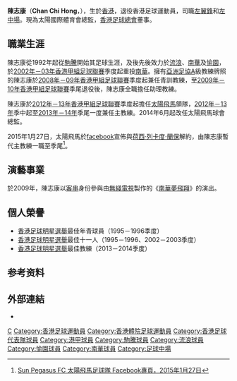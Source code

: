 {{noteta|G1=足球}}<br>{{Football player infobox
| playername = 陳志康
| image = [[File:Chan_Chi_Hong.JPG|280 px]]
| fullname = 陳志康
| englishfullname = Chan, Chi Hong 
| height   = {{height|m=1.67}}
| nickname = 牛康、Cowboy、最佳左翼、阿cow
| dateofbirth = {{birth date and age|1976|10|20}}
| countryofbirth = {{flagicon|British Hong Kong}} [[英屬香港|英屬香港]]
| currentclub = 已退役
| position = 左中場、前鋒
| clubnumber = 
| youthyears = 
| youthclubs = 
| years = 1992–1993 <br/> 1993–1994 <br/> 1994–1995 <br/> 1995–2000 <br/> 2000–2002 <br/> 2002–2010
| clubs = [[宏輝駒騰|駒騰]] <br/> [[香港流浪足球會|流浪]] <br/> [[宏輝駒騰|駒騰]] <br/> [[南華足球隊|南華]] <br/> [[愉園體育會|愉園]] <br/> [[南華足球隊|南華]]
| caps(goals) = ? (?) <br/> ? (?) <br/> ? (?) <br/> ? (?) <br/> ? (?) <br/> ? (?)
| nationalyears = 1999–2009
| nationalteam = [[香港足球代表隊|香港]]
| nationalcaps(goals) = 19 (3)
| pcupdate = 2009年5月29日
| ntupdate = 2009年8月27日
| manageryears  = 2008–2009 <br/>2009–2010 <br/>2010–2012 <br />2010–？ <br />2012–2014 <br />2015
| managerclubs  = [[南華足球隊|南華]]青訓教練<br/>[[南華足球隊|南華]]技術訓練主任<br/>[[南華足球隊|南華]]助教<br />[[香港足球代表隊|香港]]助教<br />[[太陽飛馬足球會|太陽飛馬]]<br />[[太陽飛馬足球會|太陽飛馬]]
}}
'''陳志康'''（'''Chan Chi Hong'''，{{bd|1976年|10月20日|catIdx=C}}），生於[[香港|香港]]，退役香港足球運動員，司職[[左翼鋒|左翼鋒]]和[[左中場|左中場]]。現為太陽國際體育會總監，[[香港足球總會|香港足球總會]]董事。

== 職業生涯 ==
陳志康從1992年起從[[宏輝駒騰|駒騰]]開始其足球生涯，及後先後效力於[[香港流浪足球會|流浪]]、[[南華足球隊|南華]]及[[愉園體育會|愉園]]，於[[2002年－03年香港甲組足球聯賽|2002年－03年香港甲組足球聯賽]]季度起重投[[南華足球隊|南華]]。擁有[[亞洲足協|亞洲足協]]A級教練牌照的陳志康於[[2008年－09年香港甲組足球聯賽|2008年－09年香港甲組足球聯賽]]季度起兼任青訓教練，至[[2009年－10年香港甲組足球聯賽|2009年－10年香港甲組足球聯賽]]季尾退役後，陳志康全職擔任助理教練。

陳志康於[[2012年－13年香港甲組足球聯賽|2012年－13年香港甲組足球聯賽]]季度起擔任[[太陽飛馬足球會|太陽飛馬]]領隊，[[2012年－13年香港甲組足球聯賽|2012年－13年]]季中起至[[2013－14年香港甲組足球聯賽|2013年－14年]]季尾一度兼任主教練。2014年6月起改任太陽飛馬球會總監。

2015年1月27日，太陽飛馬於[[facebook|facebook]]宣佈與[[荷西·列卡度·蘭保|荷西·列卡度·蘭保]]解約，由陳志康暫代主教練一職至季尾<ref>[http://www.facebook.com/sunpegasus/posts/1038992202783569 Sun Pegasus FC 太陽飛馬足球隊 Facebook專頁，2015年1月27日]</ref>。

== 演藝事業 ==
於2009年，陳志康以[[客串|客串]]身份參與由[[無綫電視|無綫電視]]製作的《[[南華夢飛翔|南華夢飛翔]]》的演出。

==個人榮譽==
* [[香港足球明星選舉|香港足球明星選舉]]最佳年青球員（1995－1996季度）
* [[香港足球明星選舉|香港足球明星選舉]]最佳十一人（1995－1996、2002－2003季度）
* [[香港足球明星選舉|香港足球明星選舉]]最佳教練（2013－2014季度）

==参考资料==
{{reflist|90em}}

==外部連結==
* {{Cite web|url=http://www.tswpegasus.hk/zh/club_d.php?nid=17&id=237|title=太陽飛馬足球隊 - tswPegasus.hk}}{{dead link|date=2018年5月 |bot=InternetArchiveBot |fix-attempted=yes }}

{{香港足球明星選舉最佳年青球員}}
{{香港足球明星選舉最佳教練}}

{{DEFAULTSORT:Chan Chi Hong}} 
[[Category:陳姓|C]]
[[Category:香港足球運動員|Category:香港足球運動員]]
[[Category:香港體院足球運動員|Category:香港體院足球運動員]]
[[Category:香港足球代表隊球員|Category:香港足球代表隊球員]]
[[Category:港甲球員|Category:港甲球員]]
[[Category:駒騰球員|Category:駒騰球員]]
[[Category:流浪球員|Category:流浪球員]]
[[Category:愉園球員|Category:愉園球員]]
[[Category:南華球員|Category:南華球員]]
[[Category:足球中場|Category:足球中場]]